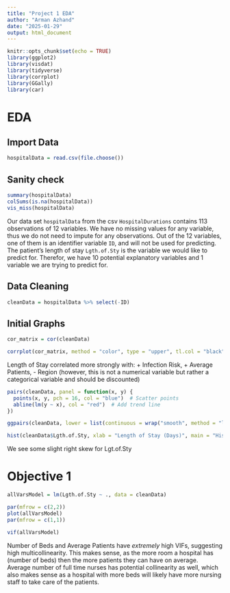 ---
title: "Project 1 EDA"
author: "Arman Azhand"
date: "2025-01-29"
output: html_document
---

```{r setup, include=FALSE}
knitr::opts_chunk$set(echo = TRUE)
library(ggplot2)
library(visdat)
library(tidyverse)
library(corrplot)
library(GGally)
library(car)
```

# EDA

## Import Data
```{r}
hospitalData = read.csv(file.choose())
```

## Sanity check
```{r}
summary(hospitalData)
colSums(is.na(hospitalData))
vis_miss(hospitalData)
```
Our data set `hospitalData` from the csv `HospitalDurations` contains 113 observations of 12 variables. We have no missing values for any variable, thus we do not need to impute for any observations. Out of the 12 variables, one of them is an identifier variable `ID`, and will not be used for predicting. The patient's length of stay `Lgth.of.Sty` is the variable we would like to predict for. Therefor, we have 10 potential explanatory variables and 1 variable we are trying to predict for.

## Data Cleaning
```{r}
cleanData = hospitalData %>% select(-ID)
```


## Initial Graphs
```{r}
cor_matrix = cor(cleanData)

corrplot(cor_matrix, method = "color", type = "upper", tl.col = "black", tl.srt = 45)
```
Length of Stay correlated more strongly with: + Infection Risk, + Average Patients, - Region (however, this is not a numerical variable but rather a categorical variable and should be discounted)

```{r}
pairs(cleanData, panel = function(x, y) {
  points(x, y, pch = 16, col = "blue")  # Scatter points
  abline(lm(y ~ x), col = "red")  # Add trend line
})
```
```{r}
ggpairs(cleanData, lower = list(continuous = wrap("smooth", method = "lm", color = "blue")))
```



```{r}
hist(cleanData$Lgth.of.Sty, xlab = "Length of Stay (Days)", main = "Histogram of Patient's Length of Stay")
```
We see some slight right skew for Lgt.of.Sty

# Objective 1
```{r}
allVarsModel = lm(Lgth.of.Sty ~ ., data = cleanData)

par(mfrow = c(2,2))
plot(allVarsModel)
par(mfrow = c(1,1))

vif(allVarsModel)
```
Number of Beds and Average Patients have *extremely* high VIFs, suggesting high multicollinearity. This makes sense, as the more room a hospital has (number of beds) then the more patients they can have on average. Average number of full time nurses has potential collinearity as well, which also makes sense as a hospital with more beds will likely have more nursing staff to take care of the patients.
